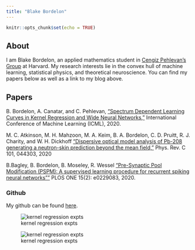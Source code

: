 ```yaml
---
title: "Blake Bordelon"
---
```


```r
knitr::opts_chunk$set(echo = TRUE)
```

## About

I am Blake Bordelon, an applied mathematics student in [Cengiz Pehlevan's Group](https://pehlevan.seas.harvard.edu/) at Harvard. My research interests lie in the convex hull of machine learning, statistical physics, and theoretical neuroscience. You can find my papers below as well as a link to my blog above. 

## Papers

B. Bordelon, A. Canatar, and C. Pehlevan, [“Spectrum Dependent Learning Curves in Kernel Regression and Wide Neural Networks,”](https://arxiv.org/abs/2002.02561) International Conference of Machine Learning (ICML), 2020.

M. C. Atkinson, M. H. Mahzoon, M. A. Keim, B. A. Bordelon, C. D. Pruitt, R. J. Charity, and W. H. Dickhoff [“Dispersive optical model analysis of Pb-208 generating a neutron-skin prediction beyond the mean field,”](https://journals.aps.org/prc/abstract/10.1103/PhysRevC.101.044303)
Phys. Rev. C 101, 044303, 2020

B.Bagley, B. Bordelon, B. Moseley, R. Wessel ["Pre-Synaptic Pool Modification (PSPM): A supervised learning procedure for recurrent spiking neural networks""](https://journals.plos.org/plosone/article?id=10.1371/journal.pone.0229083) PLOS ONE 15(2): e0229083, 2020.

### Github

My github can be found [here](https://github.com/blakebordelon).


![kernel regression expts](phase.jpg)

![kernel regression expts](schrodinger.jpg)

